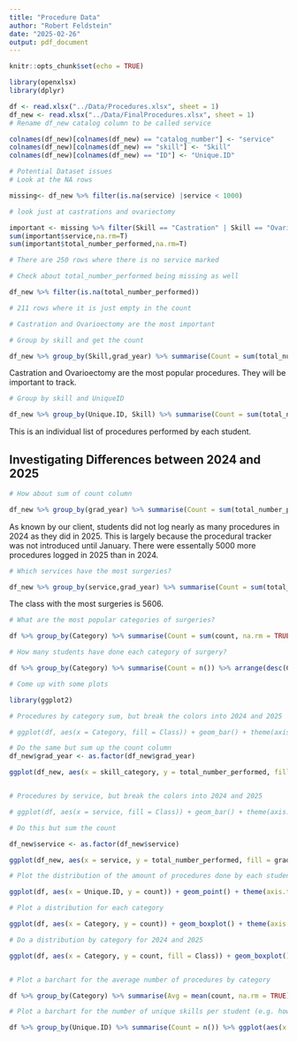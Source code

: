 ```yaml
---
title: "Procedure Data"
author: "Robert Feldstein"
date: "2025-02-26"
output: pdf_document
---
```


```r
knitr::opts_chunk$set(echo = TRUE)
```

```r
library(openxlsx)
library(dplyr)

df <- read.xlsx("../Data/Procedures.xlsx", sheet = 1)
df_new <- read.xlsx("../Data/FinalProcedures.xlsx", sheet = 1)
# Rename df_new catalog column to be called service

colnames(df_new)[colnames(df_new) == "catalog_number"] <- "service"
colnames(df_new)[colnames(df_new) == "skill"] <- "Skill"
colnames(df_new)[colnames(df_new) == "ID"] <- "Unique.ID"

```


```r
# Potential Dataset issues 
# Look at the NA rows

missing<- df_new %>% filter(is.na(service) |service < 1000)

# look just at castrations and ovariectomy

important <- missing %>% filter(Skill == "Castration" | Skill == "Ovarioectomy/Ovariohysterectomy") 
sum(important$service,na.rm=T)
sum(important$total_number_performed,na.rm=T)

# There are 250 rows where there is no service marked 

# Check about total_number_performed being missing as well

df_new %>% filter(is.na(total_number_performed))

# 211 rows where it is just empty in the count


```


```r
# Castration and Ovarioectomy are the most important 

# Group by skill and get the count 

df_new %>% group_by(Skill,grad_year) %>% summarise(Count = sum(total_number_performed)) %>% arrange(desc(Count))

```

Castration and Ovarioectomy are the most popular procedures. They will be important to track.



```r
# Group by skill and UniqueID

df_new %>% group_by(Unique.ID, Skill) %>% summarise(Count = sum(total_number_performed))

```

This is an individual list of procedures performed by each student. 

## Investigating Differences between 2024 and 2025 

```r


# How about sum of count column

df_new %>% group_by(grad_year) %>% summarise(Count = sum(total_number_performed, na.rm = TRUE))

```

As known by our client, students did not log nearly as many procedures in 2024 as they did in 2025. This is largely because the procedural tracker was not introduced until January. There were essentally 5000 more procedures logged in 2025 than in 2024. 



```r
# Which services have the most surgeries?

df_new %>% group_by(service,grad_year) %>% summarise(Count = sum(total_number_performed, na.rm = TRUE)) %>% arrange(desc(Count))

```
The class with the most surgeries is 5606.


```r
# What are the most popular categories of surgeries?

df %>% group_by(Category) %>% summarise(Count = sum(count, na.rm = TRUE)) %>% arrange(desc(Count))

# How many students have done each category of surgery?

df %>% group_by(Category) %>% summarise(Count = n()) %>% arrange(desc(Count))


```

```r
# Come up with some plots

library(ggplot2)

# Procedures by category sum, but break the colors into 2024 and 2025

# ggplot(df, aes(x = Category, fill = Class)) + geom_bar() + theme(axis.text.x = element_text(angle = 45, hjust = 1)) + ggtitle("Total Counts of Procedures for 2024 and 2025 (C6)")

# Do the same but sum up the count column 
df_new$grad_year <- as.factor(df_new$grad_year)

ggplot(df_new, aes(x = skill_category, y = total_number_performed, fill = grad_year)) + geom_bar(stat = "identity") + theme(axis.text.x = element_text(angle = 45, hjust = 1)) + ggtitle("Total Counts of Procedures for 2024 and 2025 (C6)")



```

```r
# Procedures by service, but break the colors into 2024 and 2025

# ggplot(df, aes(x = service, fill = Class)) + geom_bar() + theme(axis.text.x = element_text(angle = 45, hjust = 1)) + ggtitle("Procedures by Class for 2024 and 2025 (C6)")

# Do this but sum the count

df_new$service <- as.factor(df_new$service)

ggplot(df_new, aes(x = service, y = total_number_performed, fill = grad_year)) + geom_bar(stat = "identity") + theme(axis.text.x = element_text(angle = 45, hjust = 1)) + ggtitle("Procedures by Class for 2024 and 2025 (C6)")

```

```r
# Plot the distribution of the amount of procedures done by each student

ggplot(df, aes(x = Unique.ID, y = count)) + geom_point() + theme(axis.text.x = element_text(angle = 45, hjust = 1))

```

```r
# Plot a distribution for each category

ggplot(df, aes(x = Category, y = count)) + geom_boxplot() + theme(axis.text.x = element_text(angle = 45, hjust = 1))

```

```r
# Do a distribution by category for 2024 and 2025

ggplot(df, aes(x = Category, y = count, fill = Class)) + geom_boxplot() + theme(axis.text.x = element_text(angle = 45, hjust = 1))  + ggtitle("Boxplots of Procedures by Category for 2024 and 2025 (C6)")



```


```r
# Plot a barchart for the average number of procedures by category

df %>% group_by(Category) %>% summarise(Avg = mean(count, na.rm = TRUE)) %>% ggplot(aes(x = Category, y = Avg)) + geom_bar(stat = "identity") + theme(axis.text.x = element_text(angle = 45, hjust = 1)) + ggtitle("Average Procedures by Category (C6)")

```

```r
# Plot a barchart for the number of unique skills per student (e.g. how many students know 20 skills?)

df %>% group_by(Unique.ID) %>% summarise(Count = n()) %>% ggplot(aes(x = Count)) + geom_bar() + ggtitle("Number of Unique Skills per Student (C6)")

```


